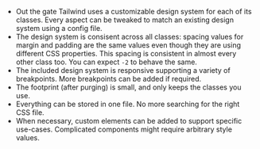 - Out the gate Tailwind uses a customizable design system for each of its classes. Every aspect can be tweaked to match an existing design system using a config file.
- The design system is consisent across all classes: spacing values for margin and padding are the same values even though they are using different CSS properties. This spacing is consistent in almost every other class too. You can expect `-2` to behave the same.
- The included design system is responsive supporting a variety of breakpoints. More breakpoints can be added if required.
- The footprint (after purging) is small, and only keeps the classes you use.
- Everything can be stored in one file. No more searching for the right CSS file.
- When necessary, custom elements can be added to support specific use-cases. Complicated components might require arbitrary style values.
